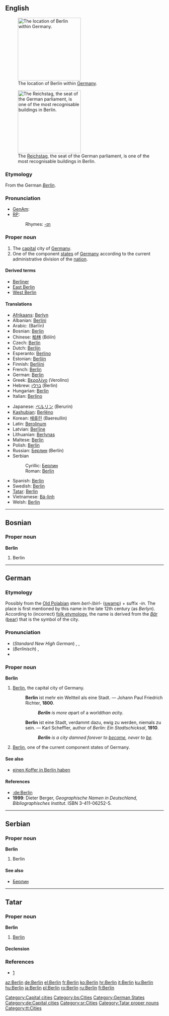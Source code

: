 {{see|Berlín}}
{{wikipedia}}
==English==
[[Image:Deutschland Lage Berlins.svg|thumb|200px|The location of Berlin within [[Germany]].]]

[[Image:Berlin reichstag CP.jpg|thumb|200px|The [[w:Reichstag (building)|Reichstag]], the seat of  the German parliament, is one of the most recognisable buildings in Berlin.]]

===Etymology===
From the German ''[[Berlin#German|Berlin]]''.

===Pronunciation===
*[[w:General American|GenAm]]: {{IPA|[bɚˈlɪn]}}
*[[Received Pronunciation|RP]]: {{IPA|[bəˈlɪn]}}
*:Rhymes: [[Rhymes:English:-ɪn|-ɪn]]

===Proper noun===
{{en-proper noun}}

# The [[capital]] city of [[Germany]].
# One of the component [[state]]s of [[Germany]] according to the current administrative division of the [[nation]].

====Derived terms====
*[[Berliner]]
*[[East Berlin]]
*[[West Berlin]]

====Translations====
{{trans-top|capital city of Germany}}
*[[Afrikaans]]: [[Berlyn]]
*Albanian: [[Berlini]]
*Arabic: {{ARchar|[[برلين]]}} (Barlīn)
*Bosnian: [[Berlin#Bosnian|Berlin]] {{m}}
*Chinese: [[柏林]] (Bólín)
*Czech: [[Berlín]] {{m}}
*Dutch: [[Berlijn]] {{n}}
*Esperanto: [[Berlino]]
*Estonian: [[Berliin]]
*Finnish: [[Berliini]]
*French: [[Berlin#French|Berlin]]
*German: [[Berlin#German|Berlin]] {{n}}
*Greek: [[Βερολίνο]] (Verolíno) {{n}}
*Hebrew: [[ברלין]] (Berlin) {{f}}
*Hungarian: [[Berlin#Hungarian|Berlin]]
*Italian: [[Berlino]] {{f}}
{{trans-mid}}
*Japanese: [[ベルリン]] (Berurin)
*[[Kashubian]]: [[Berlëno]]
*Korean: [[배를린]] (Baereullin)
*Latin: [[Berolinum]] {{n}}
*Latvian: [[Berlīne]] {{f}}
*Lithuanian: [[Berlynas]]
*Maltese: [[Berlin#Maltese|Berlin]]
*Polish: [[Berlin#Polish|Berlin]]
*Russian: [[Берлин]] (Berlín) {{m}}
*Serbian
*:Cyrillic: [[Берлин#Serbian|Берлин]] {{m}}
*:Roman: [[Berlin#Serbian|Berlin]] {{m}}
*Spanish: [[Berlín]] {{m}}
*Swedish: [[Berlin#Swedish|Berlin]]
*[[Tatar]]: [[Berlin#Tatar|Berlin]]
*Vietnamese: [[Bá-linh]]
*Welsh: [[Berlin#Welsh|Berlin]] {{f}}
{{trans-bottom}}

[[Category:Capital cities]]

----

==Bosnian==

===Proper noun===
'''Berlin''' {{m}}

# Berlin

[[Category:bs:Cities]]

----

==German==

===Etymology===
Possibly from the [[w:Polabian language|Old Polabian]] stem ''berl-''/''birl-'' ([[swamp]]) + suffix ''-in''. The place is first mentioned by this name in the late 12th century (as ''Berlyn''). According to (incorrect) [[folk etymology]], the name is derived from the ''[[Bär]]'' ([[bear]]) that is the symbol of the city.

===Pronunciation===
*(''Standard New High German'') {{IPA|[bɛɐˈliːn]}}, {{IPA|[bɛʁˈliːn]}},
*(''Berlinisch'') {{IPA|[baliːn]}}, {{IPA|[baliːən]}}
*{{Audio|De-Berlin-pronunciation.ogg|Berlin}}

===Proper noun===
'''Berlin''' {{n}}

# [[Berlin#English|Berlin]], the capital city of Germany.
#:'''Berlin''' ist mehr ein Weltteil als eine Stadt. &mdash; Johann Paul Friedrich Richter, '''1800'''.
#::'''''Berlin''' is more a ''part of a world'' than a ''city''.''
#:'''Berlin''' ist eine Stadt, verdammt dazu, ewig zu werden, niemals zu sein. &mdash; Karl Scheffler, author of ''Berlin: Ein Stadtschicksal'', '''1910'''.
#::'''''Berlin''' is a city damned forever to [[become]], never to [[be]].''
# [[Berlin#English|Berlin]], one of the current component states of Germany.

====See also====
*[[einen Koffer in Berlin haben]]

====References====
*[[:de:Berlin]]
*'''1999''': Dieter Berger, ''Geographische Namen in Deutschland, Bibliographisches Institut''. ISBN 3-411-06252-5.

[[Category:German States]]
[[Category:de:Capital cities]]

----

==Serbian==

===Proper noun===
'''Berlin''' {{m}}

# Berlin

====See also====
*[[Берлин#Serbian|Берлин]]

[[Category:sr:Cities]]

----

==Tatar==

===Proper noun===
'''Berlin'''

# [[Berlin#English|Berlin]]

====Declension====
{{tt-latin-noun|nıñ|ga|nı|da|dan}}

===References===
*[http://www.azatliq.org/analysis/analysis/tb/2003/01/BB6CA28F-3929-4E12-BCF8-C68A65991966.asp]

[[Category:Tatar proper nouns]]
[[Category:tt:Cities]]

[[az:Berlin]]
[[de:Berlin]]
[[el:Berlin]]
[[fr:Berlin]]
[[ko:Berlin]]
[[hr:Berlin]]
[[it:Berlin]]
[[ku:Berlin]]
[[hu:Berlin]]
[[ja:Berlin]]
[[pl:Berlin]]
[[ro:Berlin]]
[[ru:Berlin]]
[[fi:Berlin]]